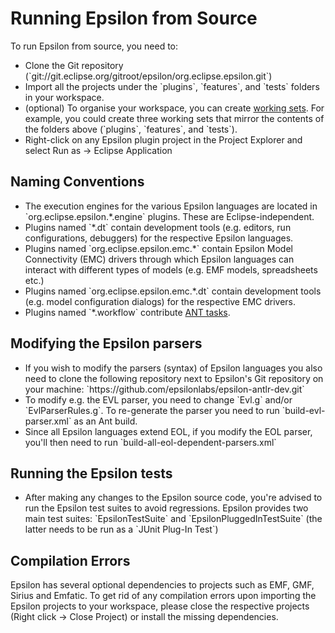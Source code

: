 =Running Epsilon from Source=
To run Epsilon from source, you need to:

* Clone the Git repository (`git://git.eclipse.org/gitroot/epsilon/org.eclipse.epsilon.git`)
* Import all the projects under the `plugins`, `features`, and `tests` folders in your workspace.
* (optional) To organise your workspace, you can create [[http://help.eclipse.org/kepler/index.jsp?topic=%2Forg.eclipse.platform.doc.user%2Fconcepts%2Fcworkset.htm|working sets]]. For example, you could create three working sets that mirror the contents of the folders above (`plugins`, `features`, and `tests`).
* Right-click on any Epsilon plugin project in the Project Explorer and select Run as -> Eclipse Application

== Naming Conventions ==

* The execution engines for the various Epsilon languages are located in `org.eclipse.epsilon.*.engine` plugins. These are Eclipse-independent.
* Plugins named `*.dt` contain development tools (e.g. editors, run configurations, debuggers) for the respective Epsilon languages.
* Plugins named `org.eclipse.epsilon.emc.*` contain Epsilon Model Connectivity (EMC) drivers through which Epsilon languages can interact with different types of models (e.g. EMF models, spreadsheets etc.)
* Plugins named `org.eclipse.epsilon.emc.*.dt` contain development tools (e.g. model configuration dialogs) for the respective EMC drivers.
* Plugins named `*.workflow` contribute [[../../workflow|ANT tasks]].

== Modifying the Epsilon parsers ==
* If you wish to modify the parsers (syntax) of Epsilon languages you also need to clone the following repository next to Epsilon's Git repository on your machine: `https://github.com/epsilonlabs/epsilon-antlr-dev.git`
* To modify e.g. the EVL parser, you need to change `Evl.g` and/or `EvlParserRules.g`. To re-generate the parser you need to run `build-evl-parser.xml` as an Ant build.
* Since all Epsilon languages extend EOL, if you modify the EOL parser, you'll then need to run `build-all-eol-dependent-parsers.xml`

== Running the Epsilon tests ==
* After making any changes to the Epsilon source code, you're advised to run the Epsilon test suites to avoid regressions. Epsilon provides two main test suites: `EpsilonTestSuite` and `EpsilonPluggedInTestSuite` (the latter needs to be run as a `JUnit Plug-In Test`)

== Compilation Errors ==
 
Epsilon has several optional dependencies to projects such as EMF, GMF, Sirius and Emfatic. To get rid of any compilation errors upon importing the Epsilon projects to your workspace, please close the respective projects (Right click -> Close Project) or install the missing dependencies.
